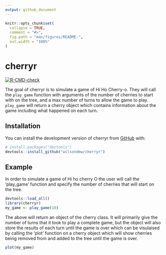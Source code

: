 ```yaml
---
output: github_document
---
```


<!-- README.md is generated from README.Rmd. Please edit that file -->

```r
knitr::opts_chunk$set(
  collapse = TRUE,
  comment = "#>",
  fig.path = "man/figures/README-",
  out.width = "100%"
)
```

# cherryr

<!-- badges: start -->
[![R-CMD-check](https://github.com/wilsondmw/cherryr/actions/workflows/R-CMD-check.yaml/badge.svg)](https://github.com/wilsondmw/cherryr/actions/workflows/R-CMD-check.yaml)
<!-- badges: end -->

The goal of cherryr is to simulate a game of Hi Ho Cherry-o. They will call the `play_game` function with arguments of the number of cherries to start with on the tree, and a max number of turns to allow the game to play. `play_game` will return a cherry object which contains information about the game including what happened on each turn. 

## Installation

You can install the development version of cherryr from [GitHub](https://github.com/) with:

``` r 
# install.packages("devtools")
devtools::install_github("wilsondmw/cherryr")
```

## Example

In order to simulate a game of Hi ho cherry O the user will call the 'play_game' function and specify the number of cherries that will start on the tree. 
```r
devtools::load_all()
library(cherryr)
my_game <- play_game(10)
```

The above will return an object of the cherry class. It will primarily give the number of turns that it took to play a complete game, but the object will also store the results of each turn until the game is over which can be visulaised by calling the 'plot' function on a cherry object which will show cherries being removed from and added to the tree until the game is over.

```r
plot(my_game)
```

